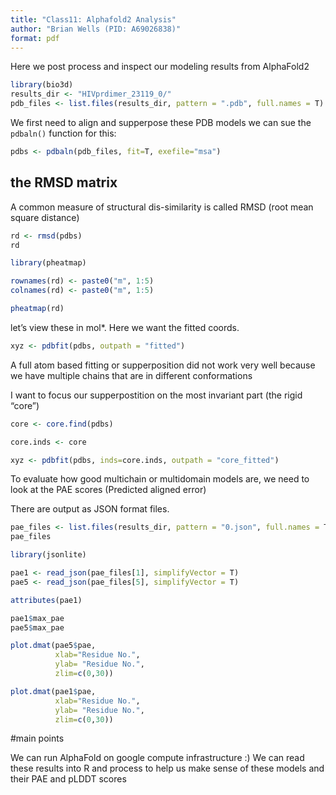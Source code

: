 ```yaml
---
title: "Class11: Alphafold2 Analysis"
author: "Brian Wells (PID: A69026838)"
format: pdf
---
```



Here we post process and inspect our modeling results from AlphaFold2

```r
library(bio3d)
results_dir <- "HIVprdimer_23119_0/"
pdb_files <- list.files(results_dir, pattern = ".pdb", full.names = T)
```
We first need to align and supperpose these PDB models we can sue the `pdbaln()` function for this:

```r
pdbs <- pdbaln(pdb_files, fit=T, exefile="msa")
```


## the RMSD matrix

A common measure of structural dis-similarity is called RMSD (root mean square distance)

```r
rd <- rmsd(pdbs)
rd
```

```r
library(pheatmap)

rownames(rd) <- paste0("m", 1:5)
colnames(rd) <- paste0("m", 1:5)

pheatmap(rd)
```

let's view these in mol*. Here we want the fitted coords.

```r
xyz <- pdbfit(pdbs, outpath = "fitted")
```

A full atom based fitting or supperposition did not work very well because we have multiple chains that are in different conformations

I want to focus our supperpostition on the most invariant part (the rigid "core")

```r
core <- core.find(pdbs)
```


```r
core.inds <- core
```

```r
xyz <- pdbfit(pdbs, inds=core.inds, outpath = "core_fitted")
```

To evaluate how good multichain or multidomain models are, we need to look at the PAE scores (Predicted aligned error)

There are output as JSON format files.

```r
pae_files <- list.files(results_dir, pattern = "0.json", full.names = T)
pae_files
```

```r
library(jsonlite)

pae1 <- read_json(pae_files[1], simplifyVector = T)
pae5 <- read_json(pae_files[5], simplifyVector = T)
```

```r
attributes(pae1)
```

```r
pae1$max_pae
pae5$max_pae
```

```r
plot.dmat(pae5$pae,
          xlab="Residue No.",
          ylab= "Residue No.",
          zlim=c(0,30))

plot.dmat(pae1$pae,
          xlab="Residue No.",
          ylab= "Residue No.",
          zlim=c(0,30))
```

#main points

We can run AlphaFold on google compute infrastructure :)
We can read these results into R and process to help us make sense of these models and their PAE and pLDDT scores

